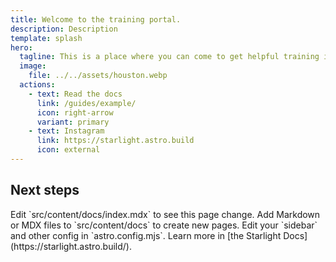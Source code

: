 ```yaml
---
title: Welcome to the training portal.
description: Description
template: splash
hero:
  tagline: This is a place where you can come to get helpful training information including videos, documents, tutorials, and more.
  image:
    file: ../../assets/houston.webp
  actions:
    - text: Read the docs
      link: /guides/example/
      icon: right-arrow
      variant: primary
    - text: Instagram
      link: https://starlight.astro.build
      icon: external
---
```



## Next steps

<CardGrid stagger>
	<Card title="Update content" icon="pencil">
		Edit `src/content/docs/index.mdx` to see this page change.
	</Card>
	<Card title="Add new content" icon="add-document">
		Add Markdown or MDX files to `src/content/docs` to create new pages.
	</Card>
	<Card title="Configure your site" icon="setting">
		Edit your `sidebar` and other config in `astro.config.mjs`.
	</Card>
	<Card title="Read the docs" icon="open-book">
		Learn more in [the Starlight Docs](https://starlight.astro.build/).
	</Card>
</CardGrid>
